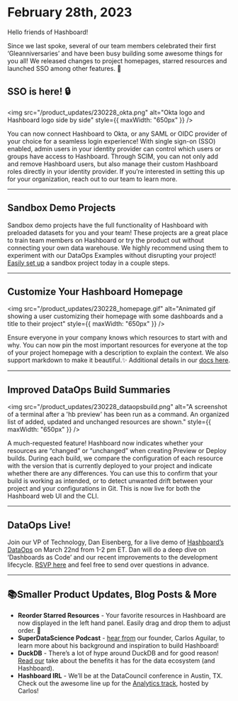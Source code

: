 # February 28th, 2023

Hello friends of Hashboard!

Since we last spoke, several of our team members celebrated their first ‘Gleanniversaries’ and have been busy building some awesome things for you all! We released changes to project homepages, starred resources and launched SSO among other features. 🚀

## SSO is here! 🔒

<img
  src="/product_updates/230228_okta.png"
  alt="Okta logo and Hashboard logo side by side"
  style={{ maxWidth: "650px" }}
/>

You can now connect Hashboard to Okta, or any SAML or OIDC provider of your choice for a seamless login experience! With single sign-on (SSO) enabled, admin users in your identity provider can control which users or groups have access to Hashboard. Through SCIM, you can not only add and remove Hashboard users, but also manage their custom Hashboard roles directly in your identity provider. If you’re interested in setting this up for your organization, reach out to our team to learn more.

---

## Sandbox Demo Projects

Sandbox demo projects have the full functionality of Hashboard with preloaded datasets for you and your team! These projects are a great place to train team members on Hashboard or try the product out without connecting your own data warehouse. We highly recommend using them to experiment with our DataOps Examples without disrupting your project! [Easily set up](/docs/project-management/demo-projects.md) a sandbox project today in a couple steps.

---

## Customize Your Hashboard Homepage

<img
  src="/product_updates/230228_homepage.gif"
  alt="Animated gif showing a user customizing their homepage with some dashboards and a title to their project"
  style={{ maxWidth: "650px" }}
/>

Ensure everyone in your company knows which resources to start with and why. You can now pin the most important resources for everyone at the top of your project homepage with a description to explain the context. We also support markdown to make it beautiful.✨ Additional details in our [docs here](/docs/data-ops/config-schema/homepage-launchpad).

---

## Improved DataOps Build Summaries

<img
  src="/product_updates/230228_dataopsbuild.png"
  alt="A screenshot of a terminal after a 'hb preview' has been run as a command.  An organized list of added, updated and unchanged resources are shown."
  style={{ maxWidth: "650px" }}
/>

A much-requested feature! Hashboard now indicates whether your resources are “changed” or “unchanged” when creating Preview or Deploy builds. During each build, we compare the configuration of each resource with the version that is currently deployed to your project and indicate whether there are any differences. You can use this to confirm that your build is working as intended, or to detect unwanted drift between your project and your configurations in Git. This is now live for both the Hashboard web UI and the CLI.

---

## DataOps Live!

Join our VP of Technology, Dan Eisenberg, for a live demo of [Hashboard’s DataOps](/docs/data-ops) on March 22nd from 1-2 pm ET. Dan will do a deep dive on ‘Dashboards as Code’ and our recent improvements to the development lifecycle. [RSVP here](https://app.livestorm.co/glean-io/glean-dataops-live?s=52e05471-02d9-4ba3-9263-15c4ff53ee75) and feel free to send over questions in advance.

---

## 📚Smaller Product Updates, Blog Posts & More

- **Reorder Starred Resources** - Your favorite resources in Hashboard are now displayed in the left hand panel. Easily drag and drop them to adjust order. 🌟
- **SuperDataScience Podcast** - [hear from](https://www.superdatascience.com/podcast/efficiently-gleaning-insights-from-vast-data-warehouses) our founder, Carlos Aguilar, to learn more about his background and inspiration to build Hashboard!
- **DuckDB** - There’s a lot of hype around DuckDB and for good reason! [Read our](https://hashboard.com/blog-posts/using-duckdb-for-not-so-big-data-in-glean) take about the benefits it has for the data ecosystem (and Hashboard).
- **Hashboard IRL** - We’ll be at the DataCouncil conference in Austin, TX. Check out the awesome line up for the [Analytics track](https://www.datacouncil.ai/austin), hosted by Carlos!

